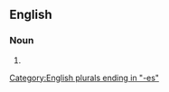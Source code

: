 ==English==

===Noun===
{{head|en|noun form}}

# {{plural of|abortiveness|lang=en}}

[[Category:English plurals ending in "-es"]]